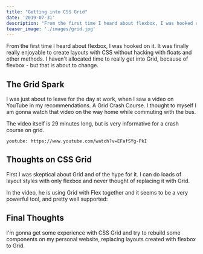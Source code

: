 ```yaml
---
title: "Getting into CSS Grid"
date: '2019-07-31'
description: "From the first time I heard about flexbox, I was hooked on it. It was finally really enjoyable to create layouts with CSS without hacking with floats and other methods. I haven't allocated time to really get into Grid, because of flexbox - but that is about to change."
teaser_image: './images/grid.jpg'
---
```



From the first time I heard about flexbox, I was hooked on it. It was finally really enjoyable to create layouts with CSS without hacking with floats and other methods. I haven't allocated time to really get into Grid, because of flexbox - but that is about to change.

## The Grid Spark

I was just about to leave for the day at work, when I saw a video on YouTube in my recommendations. A Grid Crash Course. I thought to myself I am gonna watch that video on the way home while commuting with the bus.

The video itself is 29 minutes long, but is very informative for a crash course on grid.

`youtube: https://www.youtube.com/watch?v=EFafSYg-PkI`

## Thoughts on CSS Grid

First I was skeptical about Grid and of the hype for it. I can do loads of layout styles with only flexbox and never thought of replacing it with Grid.

In the video, he is using Grid with Flex together and it seems to be a very powerful tool, and pretty well supported:

<WidgetImage src="./images/grid-caniuse-support.png" alt="A table that showcases CSS grid support in various browsers" />

## Final Thoughts

I'm gonna get some experience with CSS Grid and try to rebuild some components on my personal website, replacing layouts created with flexbox to Grid.